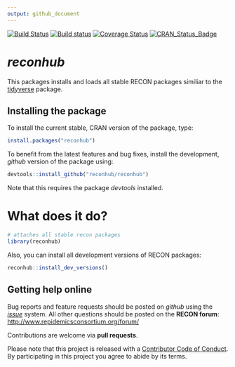 ```yaml
---
output: github_document
---
```

[![Build Status](https://travis-ci.org/reconhub/reconhub.svg?branch=master)](https://travis-ci.org/reconhub/reconhub)
[![Build status](https://ci.appveyor.com/api/projects/status/neg802qc3673exun?svg=true)](https://ci.appveyor.com/project/dirkschumacher/reconhub)
[![Coverage Status](https://img.shields.io/codecov/c/github/reconhub/reconhub/master.svg)](https://codecov.io/github/reconhub/reconhub?branch=master)
[![CRAN_Status_Badge](http://www.r-pkg.org/badges/version/reconhub)](https://cran.r-project.org/package=reconhub)

# *reconhub*

This packages installs and loads all stable RECON packages similiar to the [tidyverse](https://github.com/tidyverse/tidyverse) package.

## Installing the package

To install the current stable, CRAN version of the package, type:
```r
install.packages("reconhub")
```

To benefit from the latest features and bug fixes, install the development, *github* version of the package using:
```r
devtools::install_github("reconhub/reconhub")
```

Note that this requires the package *devtools* installed.


# What does it do?

```r
# attaches all stable recon packages
library(reconhub)
```

Also, you can install all development versions of RECON packages:

```r
reconhub::install_dev_versions()
```


## Getting help online

Bug reports and feature requests should be posted on *github* using the [*issue*](http://github.com/reconhub/reconhub/issues) system. All other questions should be posted on the **RECON forum**: <br>
[http://www.repidemicsconsortium.org/forum/](http://www.repidemicsconsortium.org/forum/)

Contributions are welcome via **pull requests**.

Please note that this project is released with a [Contributor Code of Conduct](CONDUCT.md). By participating in this project you agree to abide by its terms.


